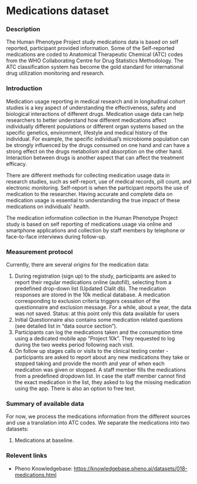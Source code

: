 # Medications dataset

### Description
The Human Phenotype Project study medications data is based on self reported, participant provided information.
Some of the Self-reported medications are coded to Anatomical Therapeutic Chemical (ATC) codes from the WHO Collaborating Centre for Drug Statistics Methodology. The ATC classification system has become the gold standard for international drug utilization monitoring and research.

### Introduction
Medication usage reporting in medical research and in longitudinal cohort studies is a key aspect of understanding the effectiveness, safety and biological interactions of different drugs. Medication usage data can help researchers to better understand how different medications affect individually different populations or different organ systems based on the specific genetics, environment, lifestyle and medical history of the individual. For example, the specific individual’s microbiome population can be strongly influenced by the drugs consumed on one hand and can have a strong effect on the drugs metabolism and absorption on the other hand. Interaction between drugs is another aspect that can affect the treatment efficacy.

There are different methods for collecting medication usage data in research studies, such as self-report, use of medical records, pill count, and electronic monitoring. Self-report is when the participant reports the use of medication to the researcher. Having accurate and complete data on medication usage is essential to understanding the true impact of these medications on individuals' health. 

The medication information collection in the Human Phenotype Project study is based on self reporting of medications usage via online and smartphone applications and collection by staff members by telephone or face-to-face interviews during follow-up.

### Measurement protocol
Currently, there are several origins for the medication data:
1. During registration (sign up) to the study, participants are asked to report their regular medications online (autofill), selecting from a predefined drop-down list (Updated Clalit db). The medication responses are stored in the 10k medical database. A medication corresponding to exclusion criteria triggers cessation of the questionnaire and exclusion message. For a while, about a year, the data was not saved. Status: at this point only this data available for users
2. Initial Questionnaire also contains some medication related questions (see detailed list in “data source section”).
3. Participants can log the medications taken and the consumption time using a dedicated mobile app ”Project 10k”. They requested to log during the two weeks period following each visit.
4. On follow up stages calls or visits to the clinical testing center - ​​participants are asked to report about any new medications they take or stopped taking and provide the month and year of when each medication was given or stopped. A staff member fills the  medications from a predefined dropdown list.
In case the staff member cannot find the exact medication in the list, they asked to log the missing medication using the app. There is also an option to free text.

### Summary of available data
For now, we process the medications information from the different sources and use a translation into ATC codes.
We separate the medications into two datasets:
1. Medications at baseline.

### Relevent links
* Pheno Knowledgebase: https://knowledgebase.pheno.ai/datasets/018-medications.html

